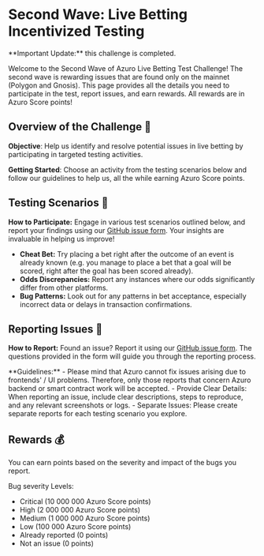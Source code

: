 

# Second Wave: Live Betting Incentivized Testing

<Callout type="warning">
  **Important Update:** this challenge is completed.
</Callout>

Welcome to the Second Wave of Azuro Live Betting Test Challenge! The second wave is rewarding issues that are found only on the mainnet (Polygon and Gnosis).
This page provides all the details you need to participate in the test, report issues, and earn rewards. All rewards are in Azuro Score points!

## Overview of the Challenge 🌟

**Objective**: Help us identify and resolve potential issues in live betting by participating in targeted testing activities.

**Getting Started**: Choose an activity from the testing scenarios below and follow our guidelines to help us, all the while earning Azuro Score points.

## Testing Scenarios 🧪

**How to Participate:** Engage in various test scenarios outlined below,
and report your findings using our [GitHub issue form](https://github.com/Azuro-protocol/Live-Betting-Bug-Report/issues).
Your insights are invaluable in helping us improve!

- **Cheat Bet:** Try placing a bet right after the outcome of an event is already known (e.g. you manage to place a bet that a goal will be scored,
right after the goal has been scored already).
- **Odds Discrepancies:** Report any instances where our odds significantly differ from other platforms.
- **Bug Patterns:** Look out for any patterns in bet acceptance, especially incorrect data or delays in transaction confirmations.

## Reporting Issues 📝

**How to Report:** Found an issue? Report it using our [GitHub issue form](https://github.com/Azuro-protocol/Live-Betting-Bug-Report/issues).
The questions provided in the form will guide you through the reporting process.

<Callout type="advice">
  **Guidelines:**
  - Please mind that Azuro cannot fix issues arising due to frontends' / UI problems. Therefore, only those reports that concern Azuro backend or smart contract work will be accepted. 
  - Provide Clear Details: When reporting an issue, include clear descriptions, steps to reproduce, and any relevant screenshots or logs.
  - Separate Issues: Please create separate reports for each testing scenario you explore.
</Callout>

## Rewards 💰

You can earn points based on the severity and impact of the bugs you report.

Bug severity Levels:
  - Critical (10 000 000 Azuro Score points)
  - High (2 000 000 Azuro Score points)
  - Medium (1 000 000 Azuro Score points)
  - Low (100 000 Azuro Score points)
  - Already reported (0 points)
  - Not an issue (0 points)